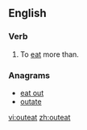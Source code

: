 ==English==

===Verb===
{{en-verb|outeats|outeating|outate|outeaten}}

# {{label|en|transitive}} To [[eat]] more than.

===Anagrams===
* [[eat out#English|eat out]]
* [[outate#English|outate]]

[[vi:outeat]]
[[zh:outeat]]